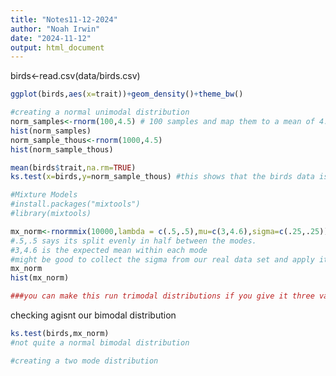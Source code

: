 ```yaml
---
title: "Notes11-12-2024"
author: "Noah Irwin"
date: "2024-11-12"
output: html_document
---
```


birds<-read.csv(data/birds.csv)
```r
ggplot(birds,aes(x=trait))+geom_density()+theme_bw()
```


```r
#creating a normal unimodal distribution
norm_samples<-rnorm(100,4.5) # 100 samples and map them to a mean of 4.5
hist(norm_samples)
norm_sample_thous<-rnorm(1000,4.5)
hist(norm_sample_thous)
```

```r
mean(birds$trait,na.rm=TRUE)
ks.test(x=birds,y=norm_sample_thous) #this shows that the birds data is significantly different than the norm_sample. We see this as the p value is below .05 so this data is not a unimodal distribution.
```

```r
#Mixture Models
#install.packages("mixtools")
#library(mixtools)

mx_norm<-rnormmix(10000,lambda = c(.5,.5),mu=c(3,4.6),sigma=c(.25,.25)) #we established it as normal first and then we drew 10000 
#.5,.5 says its split evenly in half between the modes. 
#3,4.6 is the expected mean within each mode
#might be good to collect the sigma from our real data set and apply it to the sigma
mx_norm
hist(mx_norm)

###you can make this run trimodal distributions if you give it three values at lambda  mu and  sigma
```

checking agisnt our bimodal distribution
```r
ks.test(birds,mx_norm)
#not quite a normal bimodal distribution
```

```r
#creating a two mode distribution

```